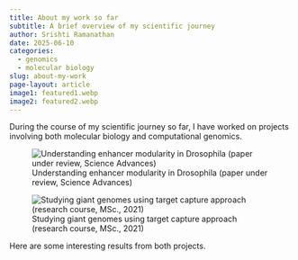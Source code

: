 ```yaml
---
title: About my work so far
subtitle: A brief overview of my scientific journey
author: Srishti Ramanathan
date: 2025-06-10
categories:
  - genomics
  - molecular biology
slug: about-my-work
page-layout: article
image1: featured1.webp
image2: featured2.webp
---
```


During the course of my scientific journey so far, I have worked on projects involving both molecular biology and computational genomics.

::: {#fig-mylabel layout-ncol="2"}
![Understanding enhancer modularity in Drosophila (paper under review, Science Advances)](featured1.webp)

![Studying giant genomes using target capture approach (research course, MSc., 2021)](featured2.webp)

Here are some interesting results from both projects.
:::
